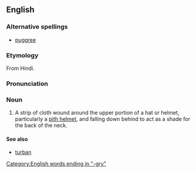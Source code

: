 ==English==

===Alternative spellings===
*[[puggree]]

===Etymology===
From Hindi.

===Pronunciation===
{{IPA|/ˈpʌgɹiː/}}

===Noun===
{{en-noun}}

# A strip of cloth wound around the upper portion of a hat or helmet, particularly a [[pith helmet]], and falling down behind to act as a shade for the back of the neck.

====See also====
*[[turban]]

[[Category:English words ending in "-gry"]]